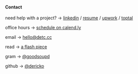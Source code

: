 <div className="contact">

#### Contact

need help with a project? -> [linkedin](https://www.linkedin.com/in/derickolson/) / [resume](https://s3.amazonaws.com/detc.cc/resume.pdf) / [upwork](https://www.upwork.com/freelancers/~01524656eebf0250f0) / [toptal](https://www.toptal.com/resume/derick-olson)

office hours -> [schedule on calend.ly](https://calendly.com/detccc/office-hours)

email -> [hello@detc.cc](mailto:hello@detc.cc)

read -> [a flash piece](https://www.havehashad.com/hadposts/snakes)

gram -> [@goodsoupd](https://instagram.com/goodsoupd)

github -> [@dericko](https://github.com/dericko)


</div>

<style jsx>{`
  .contact {
    margin-top: 8rem;
  }
`}</style>
